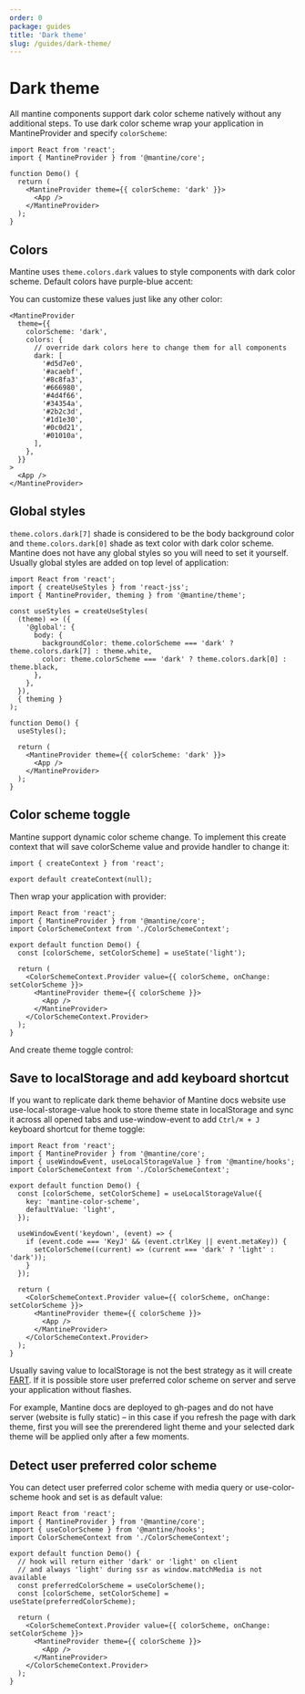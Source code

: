 ```yaml
---
order: 0
package: guides
title: 'Dark theme'
slug: /guides/dark-theme/
---
```



# Dark theme

All mantine components support dark color scheme natively without any additional steps.
To use dark color scheme wrap your application in MantineProvider and specify `colorScheme`:

```tsx
import React from 'react';
import { MantineProvider } from '@mantine/core';

function Demo() {
  return (
    <MantineProvider theme={{ colorScheme: 'dark' }}>
      <App />
    </MantineProvider>
  );
}
```

## Colors

Mantine uses `theme.colors.dark` values to style components with dark color scheme.
Default colors have purple-blue accent:

<ColorsGroup group="dark" noTitle />

You can customize these values just like any other color:

```tsx
<MantineProvider
  theme={{
    colorScheme: 'dark',
    colors: {
      // override dark colors here to change them for all components
      dark: [
        '#d5d7e0',
        '#acaebf',
        '#8c8fa3',
        '#666980',
        '#4d4f66',
        '#34354a',
        '#2b2c3d',
        '#1d1e30',
        '#0c0d21',
        '#01010a',
      ],
    },
  }}
>
  <App />
</MantineProvider>
```

## Global styles

`theme.colors.dark[7]` shade is considered to be the body background color and `theme.colors.dark[0]` shade as text color with dark color scheme.
Mantine does not have any global styles so you will need to set it yourself.
Usually global styles are added on top level of application:

```tsx
import React from 'react';
import { createUseStyles } from 'react-jss';
import { MantineProvider, theming } from '@mantine/theme';

const useStyles = createUseStyles(
  (theme) => ({
    '@global': {
      body: {
        backgroundColor: theme.colorScheme === 'dark' ? theme.colors.dark[7] : theme.white,
        color: theme.colorScheme === 'dark' ? theme.colors.dark[0] : theme.black,
      },
    },
  }),
  { theming }
);

function Demo() {
  useStyles();

  return (
    <MantineProvider theme={{ colorScheme: 'dark' }}>
      <App />
    </MantineProvider>
  );
}
```

## Color scheme toggle

Mantine support dynamic color scheme change.
To implement this create context that will save colorScheme value
and provide handler to change it:

```tsx
import { createContext } from 'react';

export default createContext(null);
```

Then wrap your application with provider:

```tsx
import React from 'react';
import { MantineProvider } from '@mantine/core';
import ColorSchemeContext from './ColorSchemeContext';

export default function Demo() {
  const [colorScheme, setColorScheme] = useState('light');

  return (
    <ColorSchemeContext.Provider value={{ colorScheme, onChange: setColorScheme }}>
      <MantineProvider theme={{ colorScheme }}>
        <App />
      </MantineProvider>
    </ColorSchemeContext.Provider>
  );
}
```

And create theme toggle control:

<DarkThemeToggleDemo />

## Save to localStorage and add keyboard shortcut

If you want to replicate dark theme behavior of Mantine docs website
use <GatsbyLink to="/hooks/use-local-storage-value/">use-local-storage-value</GatsbyLink>
hook to store theme state in localStorage and sync it across all opened tabs
and <GatsbyLink to="/hooks/use-window-event/">use-window-event</GatsbyLink>
to add `Ctrl/⌘ + J` keyboard shortcut for theme toggle:

```tsx
import React from 'react';
import { MantineProvider } from '@mantine/core';
import { useWindowEvent, useLocalStorageValue } from '@mantine/hooks';
import ColorSchemeContext from './ColorSchemeContext';

export default function Demo() {
  const [colorScheme, setColorScheme] = useLocalStorageValue({
    key: 'mantine-color-scheme',
    defaultValue: 'light',
  });

  useWindowEvent('keydown', (event) => {
    if (event.code === 'KeyJ' && (event.ctrlKey || event.metaKey)) {
      setColorScheme((current) => (current === 'dark' ? 'light' : 'dark'));
    }
  });

  return (
    <ColorSchemeContext.Provider value={{ colorScheme, onChange: setColorScheme }}>
      <MantineProvider theme={{ colorScheme }}>
        <App />
      </MantineProvider>
    </ColorSchemeContext.Provider>
  );
}
```

Usually saving value to localStorage is not the best strategy as it will create
[FART](https://css-tricks.com/flash-of-inaccurate-color-theme-fart/).
If it is possible store user preferred color scheme on server and serve your application without flashes.

For example, Mantine docs are deployed to gh-pages and do not have server (website is fully static) –
in this case if you refresh the page with dark theme, first you will see the prerendered light theme
and your selected dark theme will be applied only after a few moments.

## Detect user preferred color scheme

You can detect user preferred color scheme with media query or <GatsbyLink to="/hooks/use-color-scheme/">use-color-scheme</GatsbyLink>
hook and set is as default value:

```tsx
import React from 'react';
import { MantineProvider } from '@mantine/core';
import { useColorScheme } from '@mantine/hooks';
import ColorSchemeContext from './ColorSchemeContext';

export default function Demo() {
  // hook will return either 'dark' or 'light' on client
  // and always 'light' during ssr as window.matchMedia is not available
  const preferredColorScheme = useColorScheme();
  const [colorScheme, setColorScheme] = useState(preferredColorScheme);

  return (
    <ColorSchemeContext.Provider value={{ colorScheme, onChange: setColorScheme }}>
      <MantineProvider theme={{ colorScheme }}>
        <App />
      </MantineProvider>
    </ColorSchemeContext.Provider>
  );
}
```
